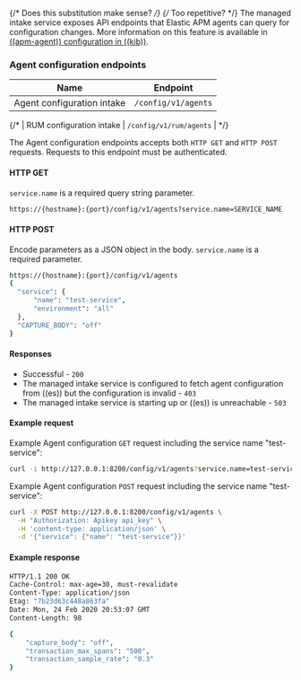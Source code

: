 

<div id="api-config"></div>

{/* Does this substitution make sense? */}
{/* Too repetitive? */}
The managed intake service exposes API endpoints that Elastic APM agents can query for configuration changes.
More information on this feature is available in [((apm-agent)) configuration in ((kib))](((kibana-ref))/agent-configuration.html).

<div id="api-config-endpoint"></div>

### Agent configuration endpoints

| Name | Endpoint |
|---|---|
| Agent configuration intake | `/config/v1/agents` |

{/* | RUM configuration intake | `/config/v1/rum/agents` | */}

The Agent configuration endpoints accepts both `HTTP GET` and `HTTP POST` requests.
Requests to this endpoint must be authenticated.

<div id="api-config-api-get"></div>

#### HTTP GET

`service.name` is a required query string parameter.

```bash
https://{hostname}:{port}/config/v1/agents?service.name=SERVICE_NAME
```

<div id="api-config-api-post"></div>

#### HTTP POST

Encode parameters as a JSON object in the body.
`service.name` is a required parameter.

```bash
https://{hostname}:{port}/config/v1/agents
{
  "service": {
      "name": "test-service",
      "environment": "all"
  },
  "CAPTURE_BODY": "off"
}
```

<div id="api-config-api-response"></div>

#### Responses

* Successful - `200`
* The managed intake service is configured to fetch agent configuration from ((es)) but the configuration is invalid - `403`
* The managed intake service is starting up or ((es)) is unreachable - `503`

<div id="api-config-api-example"></div>

#### Example request

Example Agent configuration `GET` request including the service name "test-service":

```sh
curl -i http://127.0.0.1:8200/config/v1/agents?service.name=test-service
```

Example Agent configuration `POST` request including the service name "test-service":

```sh
curl -X POST http://127.0.0.1:8200/config/v1/agents \
  -H "Authorization: Apikey api_key" \
  -H 'content-type: application/json' \
  -d '{"service": {"name": "test-service"}}'
```

<div id="api-config-api-ex-response"></div>

#### Example response

```sh
HTTP/1.1 200 OK
Cache-Control: max-age=30, must-revalidate
Content-Type: application/json
Etag: "7b23d63c448a863fa"
Date: Mon, 24 Feb 2020 20:53:07 GMT
Content-Length: 98

{
    "capture_body": "off",
    "transaction_max_spans": "500",
    "transaction_sample_rate": "0.3"
}
```
